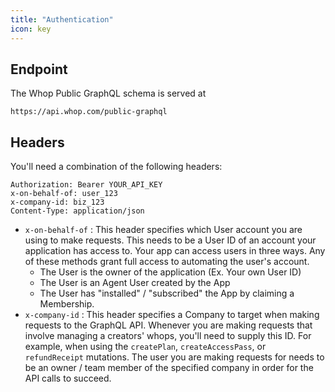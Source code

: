 ```yaml
---
title: "Authentication"
icon: key
---
```


## Endpoint

The Whop Public GraphQL schema is served at 

`https://api.whop.com/public-graphql`

## Headers

You'll need a combination of the following headers:

```
Authorization: Bearer YOUR_API_KEY
x-on-behalf-of: user_123
x-company-id: biz_123
Content-Type: application/json
```

- `x-on-behalf-of` : This header specifies which User account you are using to make requests. 
This needs to be a User ID of an account your application has access to. 
Your app can access users in three ways. Any of these methods grant full access to automating the user's account.
  - The User is the owner of the application (Ex. Your own User ID)
  - The User is an Agent User created by the App
  - The User has "installed" / "subscribed" the App by claiming a Membership.
- `x-company-id` : This header specifies a Company to target when making requests to the GraphQL API. 
Whenever you are making requests that involve managing a creators' whops, you'll need to supply this ID.
For example, when using the `createPlan`, `createAccessPass`, or `refundReceipt` mutations. The user you are making
requests for needs to be an owner / team member of the specified company in order for the API calls to succeed.